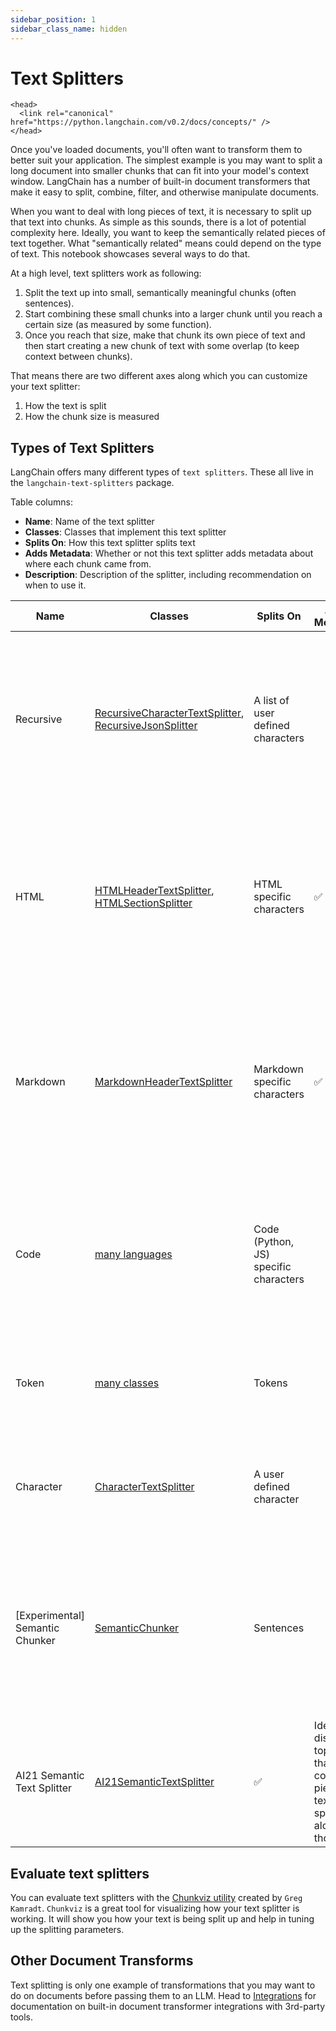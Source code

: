 ```yaml
---
sidebar_position: 1
sidebar_class_name: hidden
---
```

# Text Splitters

```{=mdx}
<head>
  <link rel="canonical" href="https://python.langchain.com/v0.2/docs/concepts/" />
</head>
```

Once you've loaded documents, you'll often want to transform them to better suit your application. The simplest example
is you may want to split a long document into smaller chunks that can fit into your model's context window. LangChain
has a number of built-in document transformers that make it easy to split, combine, filter, and otherwise manipulate documents.

When you want to deal with long pieces of text, it is necessary to split up that text into chunks.
As simple as this sounds, there is a lot of potential complexity here. Ideally, you want to keep the semantically related pieces of text together. What "semantically related" means could depend on the type of text.
This notebook showcases several ways to do that.

At a high level, text splitters work as following:

1. Split the text up into small, semantically meaningful chunks (often sentences).
2. Start combining these small chunks into a larger chunk until you reach a certain size (as measured by some function).
3. Once you reach that size, make that chunk its own piece of text and then start creating a new chunk of text with some overlap (to keep context between chunks).

That means there are two different axes along which you can customize your text splitter:

1. How the text is split
2. How the chunk size is measured

## Types of Text Splitters

LangChain offers many different types of `text splitters`. 
These all live in the `langchain-text-splitters` package. 

Table columns:

- **Name**: Name of the text splitter
- **Classes**: Classes that implement this text splitter
- **Splits On**: How this text splitter splits text
- **Adds Metadata**: Whether or not this text splitter adds metadata about where each chunk came from.
- **Description**: Description of the splitter, including recommendation on when to use it.


| Name     | Classes                                                                                                                                                                                                             | Splits On                                                   | Adds Metadata | Description                                                                                                                                                                                                                                                                  |
|----------|---------------------------------------------------------------------------------------------------------------------------------------------------------------------------------------------------------------------|-------------------------------------------------------------|---------------|------------------------------------------------------------------------------------------------------------------------------------------------------------------------------------------------------------------------------------------------------------------------------|
| Recursive | [RecursiveCharacterTextSplitter](/docs/modules/data_connection/document_transformers/recursive_text_splitter), [RecursiveJsonSplitter](/docs/modules/data_connection/document_transformers/recursive_json_splitter) | A list of user defined characters     |               | Recursively splits text. This splitting is trying to keep related pieces of text next to each other. This is the `recommended way` to start splitting text.                                                                                                                    |
| HTML      | [HTMLHeaderTextSplitter](/docs/modules/data_connection/document_transformers/HTML_header_metadata), [HTMLSectionSplitter](/docs/modules/data_connection/document_transformers/HTML_section_aware_splitter)          | HTML specific characters                                                                                                 | ✅             | Splits text based on HTML-specific characters. Notably, this adds in relevant information about where that chunk came from (based on the HTML)                                                                                                                               |
| Markdown  | [MarkdownHeaderTextSplitter](/docs/modules/data_connection/document_transformers/markdown_header_metadata)                                                                                                          | Markdown specific characters                                                                                    | ✅             | Splits text based on Markdown-specific characters. Notably, this adds in relevant information about where that chunk came from (based on the Markdown)                                                                                                                       |
| Code      | [many languages](/docs/modules/data_connection/document_transformers/code_splitter)                                                                                                                                 | Code (Python, JS) specific characters                                                                           |               | Splits text based on characters specific to coding languages. 15 different languages are available to choose from.                                                                                                                                                           |
| Token    | [many classes](/docs/modules/data_connection/document_transformers/split_by_token)                                                                                                                                  | Tokens                                                                                                          |               | Splits text on tokens. There exist a few different ways to measure tokens.                                                                                                                                                                                                   |
| Character  | [CharacterTextSplitter](/docs/modules/data_connection/document_transformers/character_text_splitter)                                                                                                                | A user defined character                                                                                        |               | Splits text based on a user defined character. One of the simpler methods.                                                                                                                                                                                                   |
| [Experimental] Semantic Chunker | [SemanticChunker](/docs/modules/data_connection/document_transformers/semantic-chunker)                                                                                                                             | Sentences                                                                                                       |               | First splits on sentences. Then combines ones next to each other if they are semantically similar enough. Taken from [Greg Kamradt](https://github.com/FullStackRetrieval-com/RetrievalTutorials/blob/main/tutorials/LevelsOfTextSplitting/5_Levels_Of_Text_Splitting.ipynb) |
| AI21 Semantic Text Splitter | [AI21SemanticTextSplitter](/docs/integrations/document_transformers/ai21_semantic_text_splitter)                                                                                                                    |    ✅           | Identifies distinct topics that form coherent pieces of text and splits along those.                                                                                                                                                                                         |


## Evaluate text splitters

You can evaluate text splitters with the [Chunkviz utility](https://www.chunkviz.com/) created by `Greg Kamradt`.
`Chunkviz` is a great tool for visualizing how your text splitter is working. It will show you how your text is 
being split up and help in tuning up the splitting parameters.

## Other Document Transforms

Text splitting is only one example of transformations that you may want to do on documents before passing them to an LLM. Head to [Integrations](/docs/integrations/document_transformers/) for documentation on built-in document transformer integrations with 3rd-party tools.